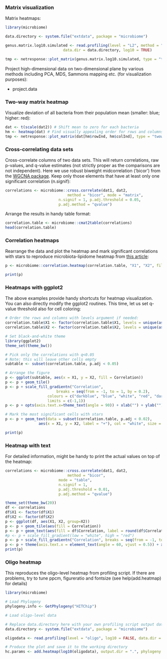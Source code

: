 ### Matrix visualization

Matrix heatmaps:

```r
library(microbiome)

data.directory <- system.file("extdata", package = "microbiome")

genus.matrix.log10.simulated <- read.profiling(level = "L2", method = "frpa", 
			              data.dir = data.directory, log10 = TRUE)  

tmp <- netresponse::plot_matrix(genus.matrix.log10.simulated, type = "twoway")
```


Project high-dimensional data on two-dimensional plane by various methods 
including PCA, MDS, Sammons mapping etc. (for visualization purposes):

* project.data



### Two-way matrix heatmap

Visualize deviation of all bacteria from their population mean (smaller: blue; higher: red):

```r
dat <- t(scale(dat2)) # Shift mean to zero for each bacteria
hm <- heatmap(dat) # Find visually appealing order for rows and columns
tmp <- netresponse::plot_matrix(dat[hm$rowInd, hm$colInd], type = "twoway", mar = c(5, 12, 1, 1), cex.axis = 0.5)
```

### Cross-correlating data sets

Cross-correlate columns of two data sets. This will return correlations, raw p-values, and q-value estimates (not strictly proper as the comparisons are not independent). Here we use robust biweight midcorrelation ('bicor') from the [WGCNA package](http://labs.genetics.ucla.edu/horvath/CoexpressionNetwork/Rpackages/WGCNA/). Keep only those elements that have at least only one significant correlation (n.signif):

```r
correlations <- microbiome::cross.correlate(dat1, dat2, 
	     				    method = "bicor", mode = "matrix", 
					    n.signif = 1, p.adj.threshold = 0.05, 
					    p.adj.method = "qvalue")
```

Arrange the results in handy table format: 

```r
correlation.table <- microbiome::cmat2table(correlations)
head(correlation.table)
```

### Correlation heatmaps

Rearrange the data and plot the heatmap and mark significant correlations with stars to reproduce microbiota-lipidome heatmap from [this article](https://peerj.com/articles/32/): 

```r
p <- microbiome::correlation.heatmap(correlation.table, "X1", "X2", fill = "Correlation", star = "p.adj", p.adj.threshold = 0.05) 
```
```r
print(p)
```


### Heatmaps with ggplot2

The above examples provide handy shortcuts for heatmap visualization. You can also directly modify the ggplot2 routines. This time, let us set q-value threshold also for cell coloring: 

```r
# Order the rows and columns with levels argument if needed:
correlation.table$X1 <- factor(correlation.table$X1, levels = unique(as.character(correlation.table$X1)))
correlation.table$X2 <- factor(correlation.table$X2, levels = unique(as.character(correlation.table$X2)))

# Set black-and-white theme
library(ggplot2)
theme_set(theme_bw())

# Pick only the correlations with q<0.05
# Note: this will leave other cells empty
subtable <- subset(correlation.table, p.adj < 0.05)

# Arrange the figure
p <- ggplot(subtable, aes(x = X1, y = X2, fill = Correlation))
p <- p + geom_tile() 
p <- p + scale_fill_gradientn("Correlation", 
       	 		       breaks = seq(from = -1, to = 1, by = 0.2), 
			       colours = c("darkblue", "blue", "white", "red", "darkred"), 
			       limits = c(-1,1)) 
p <- p + opts(axis.text.x=theme_text(angle = 90)) + xlab("") + ylab("")

# Mark the most significant cells with stars
p <- p + geom_text(data = subset(correlation.table, p.adj < 0.02), 
       	 	   aes(x = X1, y = X2, label = "+"), col = "white", size = 5)
```

```r
print(p)
```

### Heatmap with text

For detailed information, might be handy to print the actual values on
top of the heatmap:

```r
correlations <- microbiome::cross.correlate(dat1, dat2, 
	     				    method = "bicor", 
					    mode = "table", 
					    n.signif = 1, 
					    p.adj.threshold = 0.01, 
					    p.adj.method = "qvalue")

theme_set(theme_bw(20))
df <- correlations
df$X1 <- factor(df$X1)
df$X2 <- factor(df$X2)
p <- ggplot(df, aes(X1, X2, group=X2)) 
p <- p + geom_tile(aes(fill = Correlation)) 
p <- p + geom_text(aes(fill = df$Correlation, label = round(df$Correlation, 1))) 
#p <- p + scale_fill_gradient(low = "white", high = "red") 
p <- p + scale_fill_gradientn("Correlation", breaks = seq(from = -1, to = 1,  by = 0.1), colours = c("blue", "white", "red"), limits = c(-1, 1))
p <- p + theme(axis.text.x = element_text(angle = 60, vjust = 0.5)) + xlab("") + ylab("")
print(p)
```


### Oligo heatmap

This reproduces the oligo-level heatmap from profiling script. If there are problems, try to tune ppcm, figureratio and fontsize (see help(add.heatmap) for details)

```r
library(microbiome)

# Load Phylogeny
phylogeny.info <- GetPhylogeny("HITChip")

# Load oligo-level data

# Replace data.directory here with your own profiling script output data directory
data.directory <- system.file("extdata", package = "microbiome")

oligodata <- read.profiling(level = "oligo", log10 = FALSE, data.dir = data.directory)

# Produce the plot and save it to the working directory
hc.params <- add.heatmap(log10(oligodata), output.dir = ".", phylogeny.info = phylogeny.info)

```